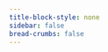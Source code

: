 ```yaml
---
title-block-style: none
sidebar: false
bread-crumbs: false
---
```


```{=html}
<style>
    /* Hide the Quarto navbar search */
#quarto-search .aa-DetachedSearchButton { display: none !important; }

/* Hide the Quarto search modal */
.aa-DetachedContainer { display: none !important; }
.aa-DetachedOverlay { display: none !important; }
</style>
```

::: {.column-screen}
<script type="module" src="https://unpkg.com/rapidoc/dist/rapidoc-min.js"></script>

<rapi-doc 
    spec-url="https://api.prod.validmind.ai/vm/api/v1/swagger.json"
    server-url="https://api.prod.validmind.ai/vm/api/v1/"
    default-api-server="https://api.prod.validmind.ai/vm/api/v1/"
    show-header="false"
    theme="light"
    load-fonts="true"
    regular-font="Inter"
    mono-font="'Consolas' monospace"
    font-size="largest"
    primary-color="#196972"
    bg-color="#ffffff"
    nav-bg-color="#ffffff" 
    nav-text-color="#585F60" 
    nav-hover-bg-color="#ffffff" 
    nav-hover-text-color="#de257e"
    nav-accent-color="#de257e" 
    nav-accent-text-color="#de257e"
    show-method-in-nav-bar="as-plain-text"
    show-components="false"
    use-path-in-nav-bar="true"
    allow-authentication="true"
    allow-server-selection="false"
    persist-auth="true"
    allow-try="true"
    show-curl-before-try="true"
    allow-search="true"
    allow-advanced-search="true"
    fill-request-fields-with-example="true">
</rapi-doc>
:::
